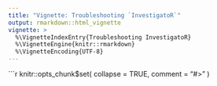 ```yaml
---
title: "Vignette: Troubleshooting `InvestigatoR`"
output: rmarkdown::html_vignette
vignette: >
  %\VignetteIndexEntry{Troubleshooting InvestigatoR}
  %\VignetteEngine{knitr::rmarkdown}
  %\VignetteEncoding{UTF-8}
---
```


```r
knitr::opts_chunk$set(
  collapse = TRUE,
  comment = "#>"
)
